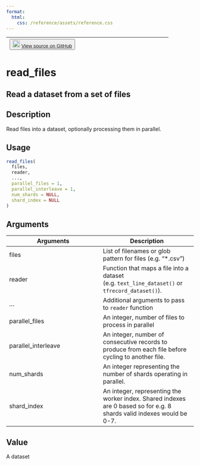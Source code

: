 ```yaml
---
format:
  html:
    css: /reference/assets/reference.css
---
```


| <button class="button"> ![](/reference/assets/GitHub-Mark-32px.png){width="20"} [View source on GitHub](https://github.com/rstudio/tfdatasets//blob/main/R/read_files.R#L23) </button> |
|:------------------------------:|:--------------------------------------:|

# read_files

## Read a dataset from a set of files

## Description
Read files into a dataset, optionally processing them in parallel. 


## Usage
```r
read_files( 
  files, 
  reader, 
  ..., 
  parallel_files = 1, 
  parallel_interleave = 1, 
  num_shards = NULL, 
  shard_index = NULL 
) 
```

## Arguments
|Arguments|Description|
|---|---|
| files | List of filenames or glob pattern for files (e.g. "*.csv") |
| reader | Function that maps a file into a dataset (e.g. `text_line_dataset()` or `tfrecord_dataset()`). |
| ... | Additional arguments to pass to `reader` function |
| parallel_files | An integer, number of files to process in parallel |
| parallel_interleave | An integer, number of consecutive records to produce from each file before cycling to another file. |
| num_shards | An integer representing the number of shards operating in parallel. |
| shard_index | An integer, representing the worker index. Shared indexes are 0 based so for e.g. 8 shards valid indexes would be 0-7. |



## Value
A dataset 




